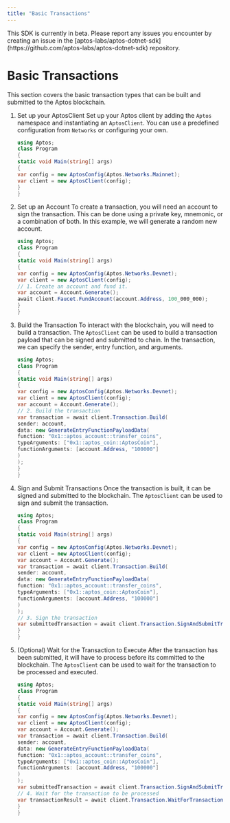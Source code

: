 ```yaml
---
title: "Basic Transactions"
---
```





<Aside type="caution">
  This SDK is currently in beta. Please report any issues you encounter by
  creating an issue in the
  [aptos-labs/aptos-dotnet-sdk](https://github.com/aptos-labs/aptos-dotnet-sdk)
  repository.
</Aside>

# Basic Transactions

This section covers the basic transaction types that can be built and submitted to the Aptos blockchain.

<Steps>

1. Set up your AptosClient
    Set up your Aptos client by adding the `Aptos` namespace and instantiating an `AptosClient`. You can use a predefined
    configuration from `Networks` or configuring your own.
    ```csharp filename="Program.cs"  {1-1, 7-8}
    using Aptos;
    class Program
    {
    static void Main(string[] args)
    {
    var config = new AptosConfig(Aptos.Networks.Mainnet);
    var client = new AptosClient(config);
    }
    }
    ```

2. Set up an Account
    To create a transaction, you will need an account to sign the transaction. This can be done using a private key,
    mnemonic, or a combination of both. In this example, we will generate a random new account.
    ```csharp filename="Program.cs" {10-12}
    using Aptos;
    class Program
    {
    static void Main(string[] args)
    {
    var config = new AptosConfig(Aptos.Networks.Devnet);
    var client = new AptosClient(config);
    // 1. Create an account and fund it.
    var account = Account.Generate();
    await client.Faucet.FundAccount(account.Address, 100_000_000);
    }
    }
    ```

3. Build the Transaction
    To interact with the blockchain, you will need to build a transaction. The `AptosClient` can be
    used to build a transaction payload that can be signed and submitted to chain. In the transaction,
    we can specify the sender, entry function, and arguments.
    ```csharp filename="Program.cs" {12-20}
    using Aptos;
    class Program
    {
    static void Main(string[] args)
    {
    var config = new AptosConfig(Aptos.Networks.Devnet);
    var client = new AptosClient(config);
    var account = Account.Generate();
    // 2. Build the transaction
    var transaction = await client.Transaction.Build(
    sender: account,
    data: new GenerateEntryFunctionPayloadData(
    function: "0x1::aptos_account::transfer_coins",
    typeArguments: ["0x1::aptos_coin::AptosCoin"],
    functionArguments: [account.Address, "100000"]
    )
    );
    }
    }
    ```

4. Sign and Submit Transactions
    Once the transaction is built, it can be signed and submitted to the blockchain. The `AptosClient` can be
    used to sign and submit the transaction.
    ```csharp filename="Program.cs" {21-22}
    using Aptos;
    class Program
    {
    static void Main(string[] args)
    {
    var config = new AptosConfig(Aptos.Networks.Devnet);
    var client = new AptosClient(config);
    var account = Account.Generate();
    var transaction = await client.Transaction.Build(
    sender: account,
    data: new GenerateEntryFunctionPayloadData(
    function: "0x1::aptos_account::transfer_coins",
    typeArguments: ["0x1::aptos_coin::AptosCoin"],
    functionArguments: [account.Address, "100000"]
    )
    );
    // 3. Sign the transaction
    var submittedTransaction = await client.Transaction.SignAndSubmitTransaction(signer, transaction);
    }
    }
    ```

5. (Optional) Wait for the Transaction to Execute
    After the transaction has been submitted, it will have to process before its committed to the blockchain. The `AptosClient` can be
    used to wait for the transaction to be processed and executed.
    ```csharp filename="Program.cs" {23-24}
    using Aptos;
    class Program
    {
    static void Main(string[] args)
    {
    var config = new AptosConfig(Aptos.Networks.Devnet);
    var client = new AptosClient(config);
    var account = Account.Generate();
    var transaction = await client.Transaction.Build(
    sender: account,
    data: new GenerateEntryFunctionPayloadData(
    function: "0x1::aptos_account::transfer_coins",
    typeArguments: ["0x1::aptos_coin::AptosCoin"],
    functionArguments: [account.Address, "100000"]
    )
    );
    var submittedTransaction = await client.Transaction.SignAndSubmitTransaction(account, transaction);
    // 4. Wait for the transaction to be processed
    var transactionResult = await client.Transaction.WaitForTransaction(submittedTransaction.Hash);
    }
    }
    ```

</Steps>
